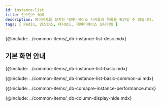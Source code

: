 ```yaml
---
id: instance-list
title: 인스턴스 목록
description: 에이전트를 설치한 데이터베이스 서버들의 목록을 확인할 수 있습니다.
tags: [ Redis, 인스턴스, 대시보드, 데이터베이스 모니터링 ]
---
```


{@include: ../common-items/_db-instance-list-desc.mdx}

## 기본 화면 안내


<ProdImg img='db-instance-list' ext='.png' desc='인스턴트 목록' />

{@include: ../common-items/_db-instance-list-basic.mdx}

{@include: ../common-items/_db-instance-list-basic-common-ui.mdx}

{@include: ../common-items/_db-comapre-instance-performance.mdx}

{@include: ../common-items/_db-column-display-hide.mdx}